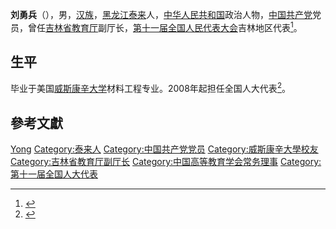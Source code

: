 '''刘勇兵'''（{{bd|1953年||}}），男，[[汉族|汉族]]，[[黑龙江|黑龙江]][[泰来|泰来]]人，[[中华人民共和国|中华人民共和国]]政治人物，[[中国共产党|中国共产党]]党员，曾任[[吉林省教育厅|吉林省教育厅]]副厅长，[[第十一届全国人民代表大会|第十一届全国人民代表大会]]吉林地区代表<ref>{{cite web|author=新华网|title=第十一届全国人大代表|url=http://news.xinhuanet.com/ziliao/2008-03/03/content_7708230.htm?node=36628|publisher=新华网|accessdate=2014-01-07|archive-date=2014-01-10|archive-url=https://web.archive.org/web/20140110211415/http://news.xinhuanet.com/ziliao/2008-03/03/content_7708230.htm?node=36628|dead-url=no}}</ref>。

== 生平 ==
毕业于美国[[威斯康辛大学|威斯康辛大学]]材料工程专业。2008年起担任全国人大代表<ref>{{cite news|title=全国人大代表信息-刘勇兵|url=http://210.82.31.1:8084/delegate/viewDelegate.action?dbid=110477|accessdate=2013-04-05|newspaper=全国人大网|archive-url=https://web.archive.org/web/20140306060430/http://www.npc.gov.cn/delegate/viewDelegate.action?dbid=110477|archive-date=2014-03-06|dead-url=yes}}</ref>。

== 參考文獻 ==
{{reflist}}

{{Navboxes
| title  = 刘勇兵在[[中国高等教育学会|中国高等教育学会]]的职务
| list1  =
{{中国高等教育学会第五届理事会}}
}}

{{Authority control}}
{{DEFAULTSORT:Liu刘}}
[[Category:刘姓|Yong]]
[[Category:泰来人|Category:泰来人]]
[[Category:中国共产党党员|Category:中国共产党党员]]
[[Category:威斯康辛大學校友|Category:威斯康辛大學校友]]
[[Category:吉林省教育厅副厅长|Category:吉林省教育厅副厅长]]
[[Category:中国高等教育学会常务理事|Category:中国高等教育学会常务理事]]
[[Category:第十一届全国人大代表|Category:第十一届全国人大代表]]